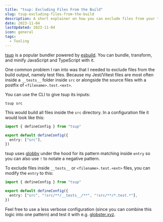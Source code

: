 ```yaml
---
title: "tsup: Excluding Files From the Build"
slug: tsup-excluding-files-from-the-build
description: A short explainer on how you can exclude files from your tsup build output
date: 2023-11-04
lastUpdated: 2023-11-04
icon: general
tags:
  - Tooling
---
```


[tsup](https://tsup.egoist.dev/) is a popular bundler powered by [esbuild](https://github.com/evanw/esbuild). You can bundle, transform, and minify JavaScript and TypeScript with it.

One common problem I ran into was that I needed to exclude files from the build output, namely test files. Because my Jest/Vitest files are most often inside a `__tests__` folder inside `src` or alongside the source files with a postfix of `<filename>.test.<ext>`.

You can use the CLI to give tsup its inputs:

```shell
tsup src
```

This would build all files inside the `src` directory. In a configuration file it would look like this:

```ts
import { defineConfig } from "tsup"

export default defineConfig({
  entry: ["src"],
})
```

tsup uses [globby](https://www.npmjs.com/package/globby) under the hood for its pattern matching inside `entry` so you can also use `!` to notate a negative pattern.

To exclude files inside `__tests__` or `<filename>.test.<ext>` files, you can modify the `entry` to this:

```ts highlight=4
import { defineConfig } from "tsup"

export default defineConfig({
  entry: ["src", "!src/**/__tests__/**", "!src/**/*.test.*"],
})
```

Feel free to use a less verbose configuration (since you can combine this logic into one pattern) and test it with e.g. [globster.xyz](https://globster.xyz/).

